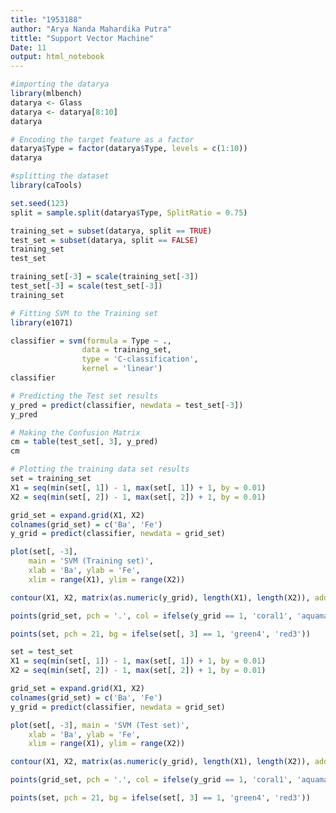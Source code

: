---
title: "1953188"
author: "Arya Nanda Mahardika Putra"
tittle: "Support Vector Machine"
Date: 11
output: html_notebook
---

```{r}
#importing the datarya	
library(mlbench)
datarya <- Glass 
datarya <- datarya[8:10]
datarya
```

```{r}
# Encoding the target feature as a factor
datarya$Type = factor(datarya$Type, levels = c(1:10))
datarya
```


```{r}
#splitting the dataset
library(caTools)

set.seed(123)
split = sample.split(datarya$Type, SplitRatio = 0.75)

training_set = subset(datarya, split == TRUE)
test_set = subset(datarya, split == FALSE)
training_set
test_set

```

```{r}
training_set[-3] = scale(training_set[-3])
test_set[-3] = scale(test_set[-3])
training_set

```

```{r}
# Fitting SVM to the Training set 
library(e1071) 

classifier = svm(formula = Type ~ ., 
				data = training_set, 
				type = 'C-classification',
				kernel = 'linear')
classifier

```
```{r}
# Predicting the Test set results 
y_pred = predict(classifier, newdata = test_set[-3]) 
y_pred

```
```{r}
# Making the Confusion Matrix 
cm = table(test_set[, 3], y_pred) 
cm
```
```{r}
# Plotting the training data set results 
set = training_set 
X1 = seq(min(set[, 1]) - 1, max(set[, 1]) + 1, by = 0.01) 
X2 = seq(min(set[, 2]) - 1, max(set[, 2]) + 1, by = 0.01) 

grid_set = expand.grid(X1, X2) 
colnames(grid_set) = c('Ba', 'Fe') 
y_grid = predict(classifier, newdata = grid_set) 

plot(set[, -3], 
	main = 'SVM (Training set)', 
	xlab = 'Ba', ylab = 'Fe', 
	xlim = range(X1), ylim = range(X2)) 

contour(X1, X2, matrix(as.numeric(y_grid), length(X1), length(X2)), add = TRUE) 

points(grid_set, pch = '.', col = ifelse(y_grid == 1, 'coral1', 'aquamarine')) 

points(set, pch = 21, bg = ifelse(set[, 3] == 1, 'green4', 'red3')) 

```
```{r}
set = test_set 
X1 = seq(min(set[, 1]) - 1, max(set[, 1]) + 1, by = 0.01) 
X2 = seq(min(set[, 2]) - 1, max(set[, 2]) + 1, by = 0.01) 

grid_set = expand.grid(X1, X2) 
colnames(grid_set) = c('Ba', 'Fe') 
y_grid = predict(classifier, newdata = grid_set) 

plot(set[, -3], main = 'SVM (Test set)', 
	xlab = 'Ba', ylab = 'Fe', 
	xlim = range(X1), ylim = range(X2)) 

contour(X1, X2, matrix(as.numeric(y_grid), length(X1), length(X2)), add = TRUE) 

points(grid_set, pch = '.', col = ifelse(y_grid == 1, 'coral1', 'aquamarine')) 

points(set, pch = 21, bg = ifelse(set[, 3] == 1, 'green4', 'red3')) 

```



